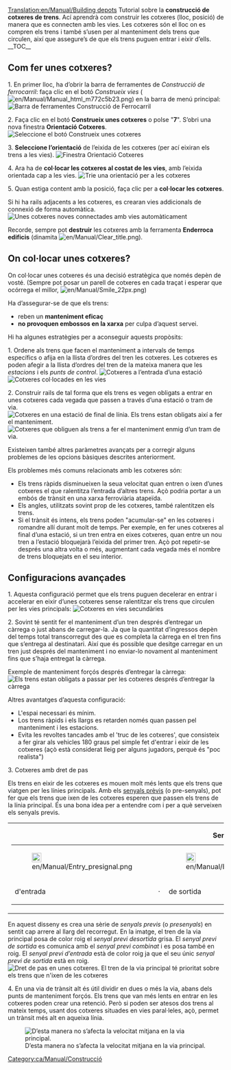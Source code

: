 [[Translation:en/Manual/Building depots]]
{{ca/Manual/Tutorial/Tutorial}}{{ca/Nota|Aquesta pàgina descriu només les cotxeres ferroviàries. També hi ha altres [[ca/Manual/Cotxeres i depòsits|cotxeres i depòsits]] per als altres tipus de transport.}}
Tutorial sobre la '''construcció de cotxeres de trens'''. Ací aprendrà com construir les cotxeres (lloc, posició) de manera que es connecten amb les vies. Les cotxeres són el lloc on es compren els trens i també s’usen per al manteniment dels trens que circulen, així que assegure’s de que els trens puguen entrar i eixir d’ells.
__TOC__
== Com fer unes cotxeres? ==

1. En primer lloc, ha d’obrir la barra de ferramentes de ''Construcció de ferrocarril'': faça clic en el botó ''Construeix vies'' ([[File:en/Manual/Manual html m772c5b23.png]]) en la barra de menú principal:
[[File:ca/Manual/Railroad Construction.png|none|frame|Barra de ferramentes Construcció de Ferrocarril]]

2. Faça clic en el botó '''Construeix unes cotxeres''' o polse "'''7'''". S’obri una nova finestra '''Orientació Cotxeres'''.
[[File:en/Manual/New depot.png|none|frame|Seleccione el botó Construeix unes cotxeres]]

3. '''Seleccione l’orientació''' de l’eixida de les cotxeres (per ací eixiran els trens a les vies).
[[File:en/Manual/Depot direction.png|none|frame|Finestra Orientació Cotxeres]]

4. Ara ha de '''col·locar les cotxeres al costat de les vies''', amb l’eixida orientada cap a les vies.
[[File:en/Manual/Depot position.png|none|frame|Trie una orientació per a les cotxeres]]

5. Quan estiga content amb la posició, faça clic per a '''col·locar les cotxeres'''.

Si hi ha rails adjacents a les cotxeres, es crearan vies addicionals de connexió de forma automàtica.
[[File:en/Manual/New depot placed.png|none|frame|Unes cotxeres noves connectades amb vies automàticament]]

Recorde, sempre pot '''destruir''' les cotxeres amb la ferramenta '''Enderroca edificis''' (dinamita [[File:en/Manual/Clear title.png]]).

== On col·locar unes cotxeres? ==
On col·locar unes cotxeres és una decisió estratègica que només depèn de vosté. (Sempre pot posar un parell de cotxeres en cada traçat i esperar que ocórrega el millor, [[File:en/Manual/Smile 22px.png]])

Ha d’assegurar-se de que els trens:
* reben un '''manteniment eficaç'''
* '''no provoquen embossos en la xarxa''' per culpa d’aquest servei.

Hi ha algunes estratègies per a aconseguir aquests propòsits:

1. Ordene als trens que facen el manteniment a intervals de temps específics o afija en la llista d’ordres del tren les cotxeres. Les cotxeres es poden afegir a la llista d’ordres del tren de la mateixa manera que les ''estacions'' i els ''punts de control''.
[[File:en/Manual/Depot at station entrance.png|none|frame|Cotxeres a l’entrada d’una estació]]
[[File:en/Manual/Depots-basic.png|none|frame|Cotxeres col·locades en les vies]]

2. Construir rails de tal forma que els trens es vegen obligats a entrar en unes cotxeres cada vegada que passen a través d’una estació o tram de via.
[[File:en/Manual/Depot end of station.png|none|frame|Cotxeres en una estació de final de línia. Els trens estan obligats així a fer el manteniment.]]
[[File:en/Manual/Depots-forced.png|none|frame|Cotxeres que obliguen als trens a fer el manteniment enmig d’un tram de via.]]

Existeixen també altres paràmetres avançats per a corregir alguns problemes de les opcions bàsiques descrites anteriorment.

Els problemes més comuns relacionats amb les cotxeres són:
* Els trens ràpids disminueixen la seua velocitat quan entren o ixen d’unes cotxeres el que ralentitza l’entrada d’altres trens. Açò podria portar a un embós de trànsit en una xarxa ferroviària atapeïda.
* Els angles, utilitzats sovint prop de les cotxeres, també ralentitzen els trens.
* Si el trànsit és intens, els trens poden "acumular-se" en les cotxeres i romandre allí durant molt de temps. Per exemple, en fer unes cotxeres al final d’una estació, si un tren entra en eixes cotxeres, quan entre un nou tren a l’estació bloquejarà l’eixida del primer tren. Açò pot repetir-se després una altra volta o més, augmentant cada vegada més el nombre de trens bloquejats en el seu interior.

== Configuracions avançades ==
1. Aquesta configuració permet que els trens puguen decelerar en entrar i accelerar en eixir d’unes cotxeres sense ralentitzar els trens que circulen per les vies principals:
[[File:en/Depot on tracks.png|none|frame|Cotxeres en vies secundàries]]

2. Sovint té sentit fer el manteniment d’un tren després d’entregar un càrrega o just abans de carregar-la. Ja que la quantitat d’ingressos depèn del temps total transcorregut des que es completa la càrrega en el tren fins que s’entrega al destinatari. Així que és possible que desitge carregar en un tren just després del manteniment i no enviar-lo novament al manteniment fins que s’haja entregat la càrrega.

Exemple de manteniment forçós després d’entregar la càrrega:
[[File:en/Manual/Unload-then-service.png|none|frame|Els trens estan obligats a passar per les cotxeres després d’entregar la càrrega]]

Altres avantatges d’aquesta configuració:
* L'espai necessari és mínim.
* Los trens ràpids i els llargs es retarden només quan passen pel manteniment i les estacions.
* Evita les revoltes tancades amb el 'truc de les cotxeres', que consisteix a fer girar als vehicles 180 graus pel simple fet d'entrar i eixir de les cotxeres (açò està considerat lleig per alguns jugadors, perquè és "poc realista")

3. Cotxeres amb dret de pas

Els trens en eixir de les cotxeres es mouen molt més lents que els trens que viatgen per les línies principals. Amb els [[ca/Manual/Senyals#senyals-previs|senyals prèvis]] (o pre-senyals), pot fer que els trens que ixen de les cotxeres esperen que passen els trens de la línia principal. És una bona idea per a entendre com i per a què serveixen els senyals previs.

{| cellpadding="0" style="border: 1px solid darkgray;"
|
{| cellpadding="0" cellspacing="0" border="0" align="center"
|+'''Senyals previs'''
|- align="center"
|[[File:en/Manual/Entry presignal.png|22px]]
|
|[[File:en/Manual/Exit presignal.png|22px]]
|
|[[File:en/Manual/Combo presignal.png|22px]]
|- align="center"
|d'entrada 
|&nbsp;&middot;&nbsp;
|de sortida
|&nbsp;&middot;&nbsp;
|combinat
|}
|}
En aquest disseny es crea una sèrie de ''senyals previs'' (o ''presenyals'') en sentit cap arrere al llarg del recorregut.
En la imatge, el tren de la via principal posa de color roig el ''senyal previ desortida'' grisa.
El ''senyal previ de sortida'' es comunica amb el ''senyal previ combinat'' i es posa també en roig.
El ''senyal previ d’entrada'' està de color roig ja que el seu únic ''senyal previ de sortida'' està en roig.
[[File:es/Manual/Right-of-way depot.png|none|frame|Dret de pas en unes cotxeres. El tren de la via principal té prioritat sobre els trens que n'ixen de les cotxeres]]

4. En una via de trànsit alt és útil dividir en dues o més la via, abans dels punts de manteniment forçós.
Els trens que van més lents en entrar en les cotxeres poden crear una retenció. Però si poden ser atesos dos trens al mateix temps, usant dos cotxeres situades en vies paral·leles, açò, permet un trànsit més alt en aqueixa línia.

[[File:en/Manual/Split-before-servicing.png|none|frame|D’esta manera no s’afecta la velocitat mitjana en la via principal.]]

[[Category:ca/Manual/Construcció]]